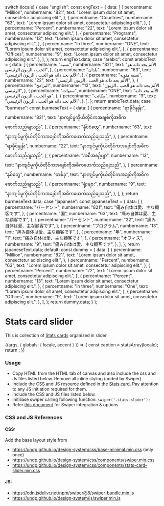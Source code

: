 
  switch (locale) {
    case "english":
      const engText = {
        data: [
          {
            percentname: "Million",
            numbername: "821",
            text: "Lorem ipsum dolor sit amet, consectetur adipiscing elit.",
          },
          {
            percentname: "Countries",
            numbername: "63",
            text: "Lorem ipsum dolor sit amet, consectetur adipiscing elit.",
          },
          {
            percentname: "Percent",
            numbername: "22",
            text: "Lorem ipsum dolor sit amet, consectetur adipiscing elit.",
          },
          {
            percentname: "Programs",
            numbername: "13",
            text: "Lorem ipsum dolor sit amet, consectetur adipiscing elit.",
          },
          {
            percentname: "In three",
            numbername: "ONE",
            text: "Lorem ipsum dolor sit amet, consectetur adipiscing elit.",
          },
          {
            percentname: "Offices",
            numbername: "9",
            text: "Lorem ipsum dolor sit amet, consectetur adipiscing elit.",
          },
        ],
      };
      return engText.data;
    case "arabic":
      const arabicText = {
        data: [
          {
            percentname: "نسبه",
            numbername: "821",
            text: "الألم بحد ذاته هو الحب ، الزبون الرئيسي",
          },
          {
            percentname: "بلدان",
            numbername: "63",
            text: "الألم بحد ذاته هو الحب ، الزبون الرئيسي",
          },
          {
            percentname: "نسبه مئويه",
            numbername: "22",
            text: "الألم بحد ذاته هو الحب ، الزبون الرئيسي",
          },
          {
            percentname: "البرامج",
            numbername: "13",
            text: "الألم بحد ذاته هو الحب ، الزبون الرئيسي",
          },
          {
            percentname: "سنوات",
            numbername: "ONE",
            text: "الألم بحد ذاته هو الحب ، الزبون الرئيسي",
          },
          {
            percentname: "مكاتب",
            numbername: "9",
            text: "الألم بحد ذاته هو الحب ، الزبون الرئيسي",
          },
        ],
      };
      return arabicText.data;
    case "burmese":
      const burmeseText = {
        data: [
          {
            percentname: "ရာခိုင်နှုန်း",
            numbername: "821",
            text: "နာကျင်မှုကိုယ်တိုင်ကအချစ်ကိုအဓိကဖောက်သည်ချသည်",
          },
          {
            percentname: "နိုင်ငံတွေ",
            numbername: "63",
            text: "နာကျင်မှုကိုယ်တိုင်ကအချစ်ကိုအဓိကဖောက်သည်ချသည်",
          },
          {
            percentname: "ရာခိုင်နှုန်း",
            numbername: "22",
            text: "နာကျင်မှုကိုယ်တိုင်ကအချစ်ကိုအဓိကဖောက်သည်ချသည်",
          },
          {
            percentname: "အစီအစဉ်မျာ",
            numbername: "13",
            text: "နာကျင်မှုကိုယ်တိုင်ကအချစ်ကိုအဓိကဖောက်သည်ချသည်",
          },
          {
            percentname: "နှစ်တွေ",
            numbername: "တစ်ခု",
            text: "နာကျင်မှုကိုယ်တိုင်ကအချစ်ကိုအဓိကဖောက်သည်ချသည်",
          },
          {
            percentname: "ရုံးများ",
            numbername: "9",
            text: "နာကျင်မှုကိုယ်တိုင်ကအချစ်ကိုအဓိကဖောက်သည်ချသည်",
          },
        ],
      };
      return burmeseText.data;
    case "japanese":
      const japaneseText = {
        data: [
          {
            percentname: "パーセント",
            numbername: "821",
            text: "痛み自体は愛、主な顧客です",
          },
          {
            percentname: "国",
            numbername: "63",
            text: "痛み自体は愛、主な顧客です",
          },
          {
            percentname: "パーセント",
            numbername: "22",
            text: "痛み自体は愛、主な顧客です",
          },
          {
            percentname: "プログラム",
            numbername: "13",
            text: "痛み自体は愛、主な顧客です",
          },
          {
            percentname: "年",
            numbername: "1",
            text: "痛み自体は愛、主な顧客です",
          },
          {
            percentname: "オフィス",
            numbername: "9",
            text: "痛み自体は愛、主な顧客です",
          },
        ],
      };
      return japaneseText.data;
    default:
      const dummy = {
        data: [
          {
            percentname: "Million",
            numbername: "821",
            text: "Lorem ipsum dolor sit amet, consectetur adipiscing elit.",
          },
          {
            percentname: "Percent",
            numbername: "63",
            text: "Lorem ipsum dolor sit amet, consectetur adipiscing elit.",
          },
          {
            percentname: "Percent",
            numbername: "22",
            text: "Lorem ipsum dolor sit amet, consectetur adipiscing elit.",
          },
          {
            percentname: "Percent",
            numbername: "13",
            text: "Lorem ipsum dolor sit amet, consectetur adipiscing elit.",
          },
          {
            percentname: "In three",
            numbername: "One",
            text: "Lorem ipsum dolor sit amet, consectetur adipiscing elit.",
          },
          {
            percentname: "Offices",
            numbername: "9",
            text: "Lorem ipsum dolor sit amet, consectetur adipiscing elit.",
          },
        ],
      };
      return dummy.data;
  }
};

<Meta title="Components/UI components/Stats card slider" />

# Stats card slider

This is collection of [Stats cards](/docs/components-ui-components-cards-stats-card--stats-card) organized in slider

<Canvas>
  <Story name="Stats card slider">
    {(args, { globals: { locale, accent } }) => {
      const caption = statsArray(locale);
      return <Statscardslider data={caption} {...args}></Statscardslider>;
    }}
  </Story>
</Canvas>

###

### Usage

- Copy HTML from the HTML tab of canvas and also include the css and Js files listed below. Remove all inline styling (added by Swiper)
- Include the CSS and JS resource defined in the [Stats card](/docs/components-ui-components-cards-stats-card--stats-card#css-and-js-references). Pay attention to any JS initiation required for them.
- include the CSS and JS files listed below.
- Initiliase swiper calling following function: `swiper('.stats-slider');`
- Refer [this document](https://github.com/undp/design-system/wiki/Swiper-documentation) for Swiper integration & options

### CSS and JS References

#### CSS:

Add the base layout style from

- https://undp.github.io/design-system/css/base-minimal.min.css (only once)
- https://undp.github.io/design-system/css/components/swiper.min.css
- https://undp.github.io/design-system/css/components/stats-card-slider.min.css

#### JS:

- https://cdn.jsdelivr.net/npm/swiper@8/swiper-bundle.min.js
- https://undp.github.io/design-system/js/swiper.min.js
